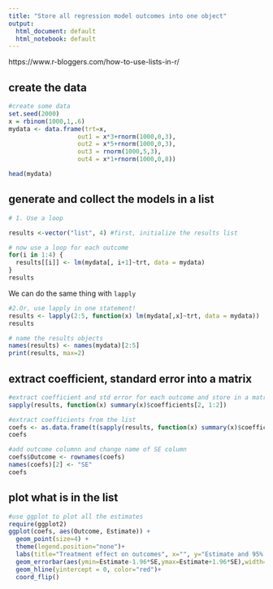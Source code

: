 ```yaml
---
title: "Store all regression model outcomes into one object"
output:
  html_document: default
  html_notebook: default
---
```


https://www.r-bloggers.com/how-to-use-lists-in-r/

## create the data

```r
#create some data
set.seed(2000)
x = rbinom(1000,1,.6)
mydata <- data.frame(trt=x,
                   out1 = x*3+rnorm(1000,0,3),
                   out2 = x*5+rnorm(1000,0,3),
                   out3 = rnorm(1000,5,3),
                   out4 = x*1+rnorm(1000,0,8))

head(mydata)
```


## generate and collect the models in a list

```r
# 1. Use a loop

results <-vector("list", 4) #first, initialize the results list

# now use a loop for each outcome
for(i in 1:4) {
  results[[i]] <- lm(mydata[, i+1]~trt, data = mydata) 
}
results
```

We can do the same thing with `lapply`

```r
#2.Or, use lapply in one statement!
results <- lapply(2:5, function(x) lm(mydata[,x]~trt, data = mydata))
results
```

```r
# name the results objects
names(results) <- names(mydata)[2:5]
print(results, max=2)
```

## extract coefficient, standard error into a matrix

```r
#extract coefficient and std error for each outcome and store in a matrix
sapply(results, function(x) summary(x)$coefficients[2, 1:2])
```


```r
#extract coefficients from the list
coefs <- as.data.frame(t(sapply(results, function(x) summary(x)$coefficients[2,1:2])))
coefs
```

```r
#add outcome columnn and change name of SE column
coefs$Outcome <- rownames(coefs)
names(coefs)[2] <- "SE"
coefs
```

## plot what is in the list

```r
#use ggplot to plot all the estimates
require(ggplot2)
ggplot(coefs, aes(Outcome, Estimate)) +
  geom_point(size=4) + 
  theme(legend.position="none")+
  labs(title="Treatment effect on outcomes", x="", y="Estimate and 95% CI")+
  geom_errorbar(aes(ymin=Estimate-1.96*SE,ymax=Estimate+1.96*SE),width=0.1)+
  geom_hline(yintercept = 0, color="red")+
  coord_flip()
```

